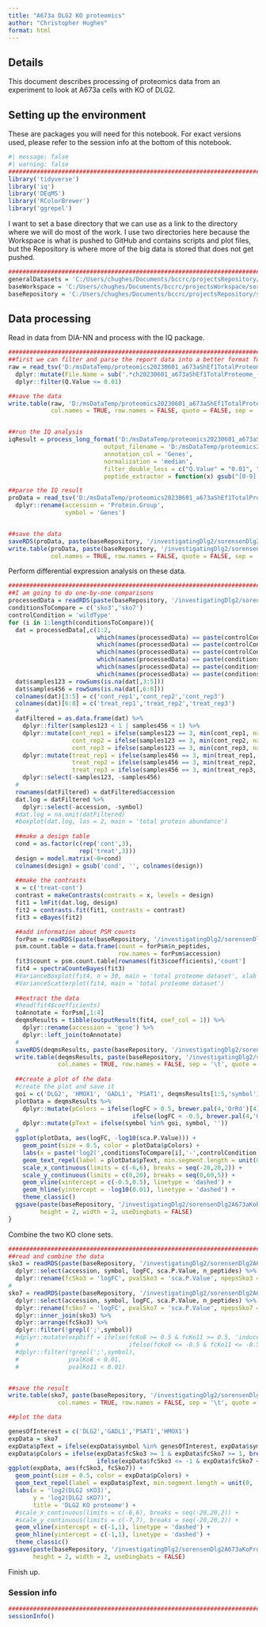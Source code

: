 ```yaml
---
title: "A673a DLG2 KO proteomics"
author: "Christopher Hughes"
format: html
---
```


## Details

This document describes processing of proteomics data from an experiment to look at A673a cells with KO of DLG2.

## Setting up the environment

These are packages you will need for this notebook. For exact versions used, please refer to the session info at the bottom of this notebook.

```r
#| message: false
#| warning: false
##########################################################################################
library('tidyverse')
library('iq')
library('DEqMS')
library('RColorBrewer')
library('ggrepel')
```

I want to set a base directory that we can use as a link to the directory where we will do most of the work. I use two directories here because the Workspace is what is pushed to GitHub and contains scripts and plot files, but the Repository is where more of the big data is stored that does not get pushed.

```r
##########################################################################################
generalDatasets = 'C:/Users/chughes/Documents/bccrc/projectsRepository/generalDatasets'
baseWorkspace = 'C:/Users/chughes/Documents/bccrc/projectsWorkspace/sorensenLab/relatedToEwsCrisprManuscript'
baseRepository = 'C:/Users/chughes/Documents/bccrc/projectsRepository/sorensenLab/relatedToEwsCrisprManuscript'
```

## Data processing

Read in data from DIA-NN and process with the IQ package.

```r
##########################################################################################
##first we can filter and parse the report data into a better format for IQ
raw = read_tsv('D:/msDataTemp/proteomics20230601_a673aShEf1TotalProteome/report-first-pass.tsv', show_col_types = FALSE) %>%
  dplyr::mutate(File.Name = sub('.*ch20230601_a673aShEf1TotalProteome_(.*)_dia_[123]\\.mzML', '\\1', File.Name)) %>%
  dplyr::filter(Q.Value <= 0.01)

##save the data
write.table(raw, 'D:/msDataTemp/proteomics20230601_a673aShEf1TotalProteome/reportParsed.tsv', 
            col.names = TRUE, row.names = FALSE, quote = FALSE, sep = '\t')


##run the IQ analysis
iqResult = process_long_format('D:/msDataTemp/proteomics20230601_a673aShEf1TotalProteome/reportParsed.tsv', 
                           output_filename = 'D:/msDataTemp/proteomics20230601_a673aShEf1TotalProteome/reportParsedIqQuant.tsv',
                           annotation_col = 'Genes',
                           normalization = 'median',
                           filter_double_less = c("Q.Value" = "0.01", "PG.Q.Value" = "0.01"),
                           peptide_extractor = function(x) gsub("[0-9].*$", "", x))

##parse the IQ result
proData = read_tsv('D:/msDataTemp/proteomics20230601_a673aShEf1TotalProteome/reportParsedIqQuant.tsv', show_col_types = FALSE) %>%
  dplyr::rename(accession = 'Protein.Group',
                symbol = 'Genes')


##save the data
saveRDS(proData, paste(baseRepository, '/investigatingDlg2/sorensenDlg2A673aKoProteomics/datasetOutputs/dataset_processedA673aDlg2KoTotalProteome.rds', sep = ''))
write.table(proData, paste(baseRepository, '/investigatingDlg2/sorensenDlg2A673aKoProteomics/datasetOutputs/dataset_processedA673aDlg2KoTotalProteome.tsv', sep = ''), 
            col.names = TRUE, row.names = FALSE, quote = FALSE, sep = '\t')
```

Perform differential expression analysis on these data. 

```r
##########################################################################################
##I am going to do one-by-one comparisons
processedData = readRDS(paste(baseRepository, '/investigatingDlg2/sorensenDlg2A673aKoProteomics/datasetOutputs/dataset_processedA673aDlg2KoTotalProteome.rds', sep = ''))
conditionsToCompare = c('sko3','sko7')
controlCondition = 'wildType'
for (i in 1:length(conditionsToCompare)){
  dat = processedData[,c(1:2, 
                         which(names(processedData) == paste(controlCondition, '_rep1', sep = '')),
                         which(names(processedData) == paste(controlCondition, '_rep2', sep = '')),
                         which(names(processedData) == paste(controlCondition, '_rep3', sep = '')),
                         which(names(processedData) == paste(conditionsToCompare[i], '_rep1', sep = '')),
                         which(names(processedData) == paste(conditionsToCompare[i], '_rep2', sep = '')),
                         which(names(processedData) == paste(conditionsToCompare[i], '_rep3', sep = '')))]
  dat$samples123 = rowSums(is.na(dat[,3:5]))
  dat$samples456 = rowSums(is.na(dat[,6:8]))
  colnames(dat)[3:5] = c('cont_rep1','cont_rep2','cont_rep3')
  colnames(dat)[6:8] = c('treat_rep1','treat_rep2','treat_rep3')
  #
  datFiltered = as.data.frame(dat) %>%
    dplyr::filter(samples123 < 1 | samples456 < 1) %>%
    dplyr::mutate(cont_rep1 = ifelse(samples123 == 3, min(cont_rep1, na.rm = TRUE), cont_rep1),
                  cont_rep2 = ifelse(samples123 == 3, min(cont_rep2, na.rm = TRUE), cont_rep2),
                  cont_rep3 = ifelse(samples123 == 3, min(cont_rep3, na.rm = TRUE), cont_rep3)) %>%
    dplyr::mutate(treat_rep1 = ifelse(samples456 == 3, min(treat_rep1, na.rm = TRUE), treat_rep1),
                  treat_rep2 = ifelse(samples456 == 3, min(treat_rep2, na.rm = TRUE), treat_rep2),
                  treat_rep3 = ifelse(samples456 == 3, min(treat_rep3, na.rm = TRUE), treat_rep3)) %>%
    dplyr::select(-samples123, -samples456)
  #
  rownames(datFiltered) = datFiltered$accession
  dat.log = datFiltered %>%
    dplyr::select(-accession, -symbol)
  #dat.log = na.omit(datFiltered)
  #boxplot(dat.log, las = 2, main = 'total protein abundance')
  
  ##make a design table
  cond = as.factor(c(rep('cont',3),
                    rep('treat',3)))
  design = model.matrix(~0+cond)
  colnames(design) = gsub('cond', '', colnames(design))
  
  ##make the contrasts
  x = c('treat-cont')
  contrast = makeContrasts(contrasts = x, levels = design)
  fit1 = lmFit(dat.log, design)
  fit2 = contrasts.fit(fit1, contrasts = contrast)
  fit3 = eBayes(fit2)

  ##add information about PSM counts
  forPsm = readRDS(paste(baseRepository, '/investigatingDlg2/sorensenDlg2A673aKoProteomics/datasetOutputs/dataset_processedA673aDlg2KoTotalProteome.rds', sep = ''))
  psm.count.table = data.frame(count = forPsm$n_peptides,
                               row.names = forPsm$accession)
  fit3$count = psm.count.table[rownames(fit3$coefficients),'count']
  fit4 = spectraCounteBayes(fit3)
  #VarianceBoxplot(fit4, n = 30, main = 'total proteome dataset', xlab = 'psm count')
  #VarianceScatterplot(fit4, main = 'total proteome dataset')
  
  ##extract the data
  #head(fit4$coefficients)
  toAnnotate = forPsm[,1:4]
  deqmsResults = tibble(outputResult(fit4, coef_col = 1)) %>%
    dplyr::rename(accession = 'gene') %>%
    dplyr::left_join(toAnnotate)
  #
  saveRDS(deqmsResults, paste(baseRepository, '/investigatingDlg2/sorensenDlg2A673aKoProteomics/datasetOutputs/dataset_deqmsMbr_', conditionsToCompare[i], '-', controlCondition, '.rds', sep = ''))
  write.table(deqmsResults, paste(baseRepository, '/investigatingDlg2/sorensenDlg2A673aKoProteomics/datasetOutputs/dataset_deqmsMbr_', conditionsToCompare[i], '-', controlCondition, '.tsv', sep = ''),
              col.names = TRUE, row.names = FALSE, sep = '\t', quote = FALSE)
  
  ##create a plot of the data
  #create the plot and save it
  goi = c('DLG2', 'HMOX1', 'GADL1', 'PSAT1', deqmsResults[1:5,'symbol']$symbol)
  plotData = deqmsResults %>%
    dplyr::mutate(pColors = ifelse(logFC > 0.5, brewer.pal(4,'OrRd')[4],
                                   ifelse(logFC < -0.5, brewer.pal(4,'GnBu')[4], brewer.pal(3,'Greys')[2]))) %>%
    dplyr::mutate(pText = ifelse(symbol %in% goi, symbol, ''))
  #
  ggplot(plotData, aes(logFC, -log10(sca.P.Value))) +
    geom_point(size = 0.5, color = plotData$pColors) +
    labs(x = paste('log2(',conditionsToCompare[i],'-',controlCondition,')',sep=''), y = '-log10(p-value)', title = 'Differential abundance') +
    geom_text_repel(label = plotData$pText, min.segment.length = unit(0, 'lines'), nudge_x = 1, nudge_y = 1, max.overlaps = 55000, size = 2, segment.size = 0.25) +
    scale_x_continuous(limits = c(-6,6), breaks = seq(-20,20,2)) +
    scale_y_continuous(limits = c(0,20), breaks = seq(0,60,5)) +
    geom_vline(xintercept = c(-0.5,0.5), linetype = 'dashed') +
    geom_hline(yintercept = -log10(0.01), linetype = 'dashed') +
    theme_classic()
  ggsave(paste(baseRepository, '/investigatingDlg2/sorensenDlg2A673aKoProteomics/plots/scatter_deqmsMbr_', conditionsToCompare[i], '-', controlCondition, '.pdf', sep = ''),
         height = 2, width = 2, useDingbats = FALSE)
}
```

Combine the two KO clone sets.

```r
##########################################################################################
##read and combine the data
sko3 = readRDS(paste(baseRepository, '/investigatingDlg2/sorensenDlg2A673aKoProteomics/datasetOutputs/dataset_deqmsMbr_sko3-wildType.rds', sep = '')) %>%
  dplyr::select(accession, symbol, logFC, sca.P.Value, n_peptides) %>%
  dplyr::rename(fcSko3 = 'logFC', pvalSko3 = 'sca.P.Value', npepsSko3 = 'n_peptides')
#  
sko7 = readRDS(paste(baseRepository, '/investigatingDlg2/sorensenDlg2A673aKoProteomics/datasetOutputs/dataset_deqmsMbr_sko7-wildType.rds', sep = '')) %>%
  dplyr::select(accession, symbol, logFC, sca.P.Value, n_peptides) %>%
  dplyr::rename(fcSko7 = 'logFC', pvalSko7 = 'sca.P.Value', npepsSko7 = 'n_peptides') %>%
  dplyr::inner_join(sko3) %>%
  dplyr::arrange(fcSko3) %>%
  dplyr::filter(!grepl(';',symbol))
  #dplyr::mutate(expDiff = ifelse(fcKo8 >= 0.5 & fcKo11 >= 0.5, 'induced',
  #                               ifelse(fcKo8 <= -0.5 & fcKo11 <= -0.5, 'depleted', 'variable'))) %>%
  #dplyr::filter(!grepl(';',symbol),
  #              pvalKo8 < 0.01,
  #              pvalKo11 < 0.01)


##save the result
write.table(sko7, paste(baseRepository, '/investigatingDlg2/sorensenDlg2A673aKoProteomics/datasetOutputs/dataset_deqmsMbr_sko3PlusSko7.tsv', sep = ''),
              col.names = TRUE, row.names = FALSE, sep = '\t', quote = FALSE)

##plot the data

genesOfInterest = c('DLG2','GADL1','PSAT1','HMOX1')
expData = sko7
expData$pText = ifelse(expData$symbol %in% genesOfInterest, expData$symbol, '')
expData$pColors = ifelse(expData$fcSko3 >= 1 & expData$fcSko7 >= 1, brewer.pal(4,'OrRd')[4],
                         ifelse(expData$fcSko3 <= -1 & expData$fcSko7 <= -1, brewer.pal(4,'GnBu')[4], brewer.pal(4,'Greys')[3]))
ggplot(expData, aes(fcSko3, fcSko7)) +
  geom_point(size = 0.5, color = expData$pColors) +
  geom_text_repel(label = expData$pText, min.segment.length = unit(0, 'lines'), nudge_x = 1, nudge_y = 1, max.overlaps = 55000, size = 2, segment.size = 0.25) +
  labs(x = 'log2(DLG2 sKO3)', 
       y = 'log2(DLG2 sKO7)', 
       title = 'DLG2 KO proteome') +
  #scale_x_continuous(limits = c(-6,6), breaks = seq(-20,20,2)) +
  #scale_y_continuous(limits = c(-7,7), breaks = seq(-20,20,2)) +
  geom_vline(xintercept = c(-1,1), linetype = 'dashed') +
  geom_hline(yintercept = c(-1,1), linetype = 'dashed') +
  theme_classic()
ggsave(paste(baseRepository, '/investigatingDlg2/sorensenDlg2A673aKoProteomics/plots/scatter_deqms_a673aSko3VsSko7.pdf', sep = ''),
       height = 2, width = 2, useDingbats = FALSE)
```

Finish up.

### Session info

```r
##########################################################################################
sessionInfo()
```
